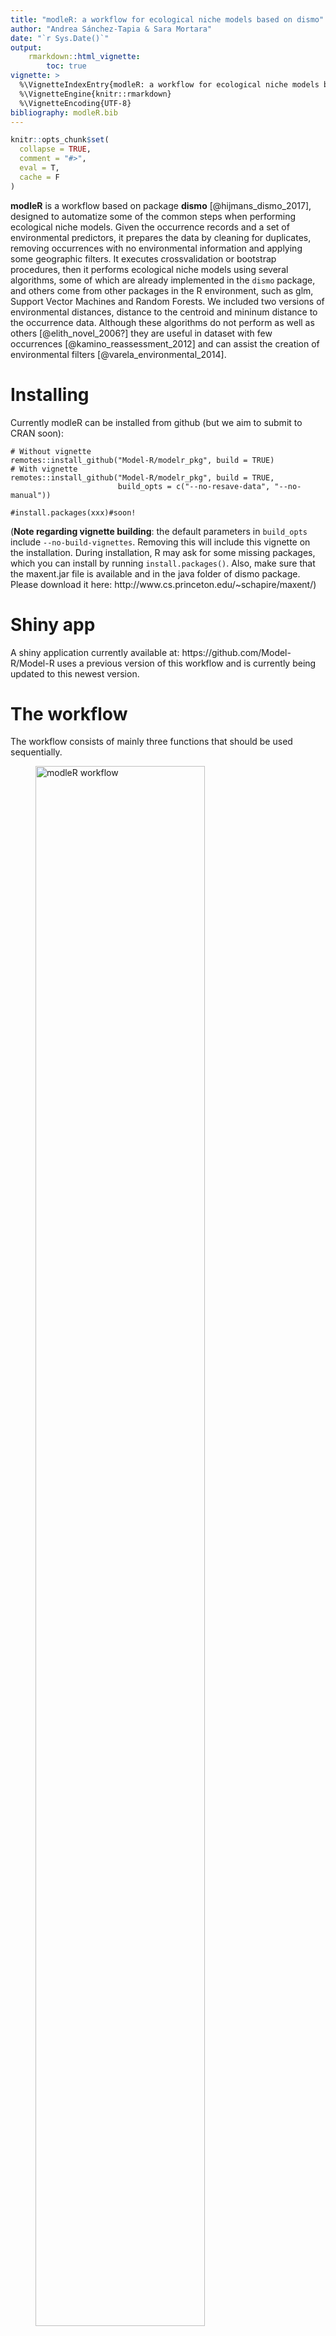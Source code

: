 ```yaml
---
title: "modleR: a workflow for ecological niche models based on dismo"
author: "Andrea Sánchez-Tapia & Sara Mortara"
date: "`r Sys.Date()`"
output: 
    rmarkdown::html_vignette:
        toc: true
vignette: >
  %\VignetteIndexEntry{modleR: a workflow for ecological niche models based on dismo}
  %\VignetteEngine{knitr::rmarkdown}
  %\VignetteEncoding{UTF-8}
bibliography: modleR.bib
---
```


```r
knitr::opts_chunk$set(
  collapse = TRUE,
  comment = "#>",
  eval = T,
  cache = F
)
```


__modleR__ is a workflow based on package __dismo__ [@hijmans_dismo_2017], designed to automatize some of the common steps when performing ecological niche models. Given the occurrence records and a set of environmental predictors, it prepares the data by cleaning for duplicates, removing occurrences with no environmental information and applying some geographic <!--and environmental--> filters. It executes crossvalidation or bootstrap <!-- or jacknife -->procedures<!-- depending on the number of occurrence points -->, then it performs ecological niche models using several algorithms, some of which are already implemented in the `dismo` package, and others come from other packages in the R environment, such as glm, Support Vector Machines and Random Forests. We included two versions of environmental distances, distance to the centroid and mininum distance to the occurrence data. Although these algorithms do not perform as well as others [@elith_novel_2006?] they are useful in dataset with few occurrences [@kamino_reassessment_2012] and can assist the creation of environmental filters [@varela_environmental_2014].


# Installing 

Currently modleR can be installed from github (but we aim to submit to CRAN soon):

```
# Without vignette
remotes::install_github("Model-R/modelr_pkg", build = TRUE)
# With vignette
remotes::install_github("Model-R/modelr_pkg", build = TRUE,
                        build_opts = c("--no-resave-data", "--no-manual"))

#install.packages(xxx)#soon!
```

(__Note regarding vignette building__: the default parameters in `build_opts` 
include `--no-build-vignettes`. Removing this will include this vignette on the
installation. During installation, R may ask for some missing packages, which you can install by running `install.packages()`. Also, make sure that the maxent.jar file is available and in the java folder of dismo package. Please download it here: http://www.cs.princeton.edu/~schapire/maxent/)

# Shiny app

A shiny application currently available at: https://github.com/Model-R/Model-R 
uses a previous version of this workflow and is currently being updated to this newest version. 

# The workflow

The workflow consists of mainly three functions that should be used sequentially.

![__`modleR` workflow__](workflow.png){ width=80% }

1. Setup: `setup_sdmdata()` prepares and cleans the data, samples the pseudoabsences, and organizes the experimental design (bootstrap, crossvalidation or repeated crossvalidation). It creates a metadata file with details for the current round and a sdmdata file with the data used for modeling;  
2. Model fitting and projecting: `do_any()` makes the ENM for one algorithm and partition; optionally, `do_many()` calls `do_any()` to fit multiple algorithms.
3. Partition joining: `final_model()` selects or weighs (optionally) the partition models and joins them into a model per species per algorithm;  
4. Ensemble: `ensemble_model()` joins the different models per algorithm into an ensemble model (algorithmic consensus).  

 <!-- NOTE: `setup_sdmdata()` can be called apart or it can be called from within `do_any()` or `do_many()`. Likewise, `do_many()` is just a wrapper that will call several instances of `do_any()`. --> 

## Folder structure created by this package

__modleR__ writes the outputs in the hard disk, according to the following folder structure:   

    `models_dir/projection1/partitions`  
    `models_dir/projection1/final_models`  
    `models_dir/projection1/ensemble_models`  
    `models_dir/projection2/partitions`  
    `models_dir/projection2/final_models`  
    `models_dir/projection2/ensemble_models`  

+ We define a _partition_ as the individual modeling round that takes part of the data to train the algorithms and the rest of the data to test them. 
+ We define the _final models_ as joining together the partitions and obtaining __one model per species per algorithm__.
+ _Ensemble_ models join together the results obtained by different algorithms [@araujo_ensemble_2007].
+ When projecting models into the present, the projection folder is called `present`.
+ You can set `models_dir` wherever you want in the hard disk, but if you do not modify the default value, it will create the output under the working directory (its default value is `./models`, where the period points to the working directory)
+ The _names_ of the `final` and `ensemble` folders can be modified, but __the nested subfolder structure will remain the same__. If you change `final_models` default value (`"final_model"`) you will need to include the new value when calling `ensemble_model()` (`final_dir = "[new name]"`), to indicate the function where to look for models. This partial flexibility allows for experimenting with final model and ensemble construction (by runnning final or ensemble twice in different output folders, for example). 


##  Cleaning and setting up the data: `setup_sdmdata()`

The first step of the workflow is to setup the data, that is, to partition it 
according to each project needs, to sample background pseudoabsences and to 
apply some data cleaning procedures, as well as some filters. This is done by 
function `setup_sdmdata()`


__modleR__ comes with example data, a data frame called `coordenadas`, with 
occurrence data for four species, and predictor variables called 
`example_vars`


```r
library(modleR)
library(rJava) 
library(raster)
head(coordenadas)
species <- sort(unique(coordenadas$sp))
species
```



```r
raster::plot(!is.na(example_vars[[1]]), legend = F)
points(sp::SpatialPoints(coordenadas[,c(2,3)]),
       bg = as.numeric(unclass(coordenadas$sp)), pch = 21)
```

We will filter the `coordenadas` file to select only the data for the first species: 

```r
library(dplyr)
species[1]
occs <- filter(coordenadas, sp == species[1]) %>% dplyr::select(lon, lat)
head(occs)
```



`setupsdmdata()` has a large number of parameters: 

```r
args(setup_sdmdata)
```

+ `species_name` is the name of the species to model
+ `occurrences` is the dataframe with occurrences, lat and lon are the names of the columns for latitude and longitude, respectively. If they are already named `lat` and `lon` they need not be specified.
+ `predictors`: is the rasterStack of the environmental variables

There are a couple options for data cleaning: 

+ `clean_dupl` will delete exact duplicates in the occurrence data
+ `clean_nas` will delete any occurrence with no environmental data in the predictor set.


The function also sets up different experimental designs:

+ `partition_type` can be either bootstrap or k-fold crossvalidation
+ `boot_n` and `cv_n` perform repeated bootstraps and repeated k-fold crossvalidation, respectively
+ `boot_proportion` sets the proportion of data to be sampled as training set (defaults to 0.8)
+ `cv_partitions` sets the number of partitions in the k-fold crossvalidations (defaults to 3)
+ but overwrites part when n < 10, setting part to the number of occurrence records (a jacknife partition).  

Pseudoabsence sampling has also some options:

+ `real_absences` can be used to specify a set of user-defined absences, with species name, lat and lon columns.
+ `geo_filt` will eliminate records that are at less than `geo_filt_dist` between them, in order to control for spatial autocorrelation
+ `buffer_type`: can build a distance buffer around the occurrence points, by taking either the maximal, median or mean distance between points. Pseudoabsence points will be sampled (using `dismo::randomPoints()`) _within_ this buffer, in order to control for the area accessible to the species (M in the BAM diagram).

+ `seed`: for reproducilibity purposes 



```r
test_folder <- "~/modleR_test"
sdmdata_1sp <- setup_sdmdata(species_name = species[1],
                             occurrences = occs,
                             predictors = example_vars,
                             models_dir = test_folder,
                             partition_type = "crossvalidation",
                             cv_partitions = 5,
                             cv_n = 1,
                             seed = 512,
                             buffer_type = "mean",
                             plot_sdmdata = T,
                             n_back = 500,
                             clean_dupl = F,
                             clean_uni = F,
                             clean_nas = F,
                             geo_filt = F, 
                             geo_filt_dist = 10,
                             select_variables = T, 
                             percent = 0.5,
                             cutoff = 0.7
                             )
```

+ The function will return a `sdmdata` data frame, with the groups for training and test in bootstrap or crossvalidation, a `pa` vector that marks presences and absences, and the environmental dataset. This same dataframe will be written in the hard disk, as `sdmdata.txt`
+ It will also write a `metadata.txt` with the parameters of the latest modeling round. If there has been a cleaning step, it will show different values in the "original.n" and "final.n" columns.
+ __NOTE:__ `setup_sdmdata` will check if there's a prior folder structure and `sdmdata.txt` and `metadata.txt` files, in order to avoid repeating the data partitioning. 
    + If a call to the function encounters previously written metadata, it will check if the current round has the same parameters and skip the data partitioning. A message will be displayed:  
    `#> metadata file found, checking metadata`  
    `#> same metadata, no need to run data partition`  
    + If a previous metadata file is found but it has different metadata (i.e. there is an inconsistency between the existing metadata and the current parameters), it will run the function with the current parameters. 

## Fitting a model per partition: `do_any()` and `do_many()`

Functions `do_any` and `do_many()` create a *model per partition, per algorithm*.
The difference between these functions that `do_any()` performs modeling for one
individual algorithm at a time, that can be chosen by using parameter `algo`, 
while `do_many()` can select multiple algorithms, with TRUE or FALSE statements (just as BIOMOD2 functions do).

The available algorithms are:

+ `"bioclim"`, `"maxent"`, `"mahal"`, `"domain"`, as implemented in __dismo__ package [@hijmans_dismo_2017], 
+ Support Vector Machines (SVM), as implemented by packages __kernlab__ [`svmk` @karatzoglou_kernlab_2004] and __e1071__ [`svme` @meyer_e1071_2017],
+ GLM from base R, here implemented with a stepwise selection approach
+ Random Forests (from package __randomForest__ @liaw_classification_2002) 
+ Two euclidean algorithms are also implemented, a minimum distance algorithm (`"minimum"`), and a distance to the environmental centroid (`"centroid"`). 
+ Boosted regression trees (BRT) as implemented by `gbm.step()` function in __dismo__ package [@hastie_elements_2001; @elith_working_2009].

Details for the implementation of each model can be accessed in the documentation of the function.
<!--Ö escrever os detalhes das implementações --> 

Here you can see the differences between the parameters of both functions. `do_many()` calls several instances of `do_any()` In practice you may only want to call `do_many()`
but for parallelization by algorithm it may be better to call `do_any()` individually.

```r
args(do_any)
args(do_many)
```

Calling `do_many()` and setting `bioclim = TRUE` is therefore equivalent to call `do_any()` and set `algo = "bioclim"`.

```r
do_any(species_name = species[1],
       sdmdata = sdmdata_1sp,
       occurrences = occs,
       algo = "maxent",
       seed = 512,
       predictors = example_vars,
       plot_sdmdata = T,
       models_dir = test_folder,
       write_png = T,
       write_bin_cut = F,
       equalize = T)
```


The following lines call for bioclim, GLM, maxent, random forests and smv.k (from package __kernlab__)

```r
do_many(species_name = species[1],
       sdmdata = sdmdata_1sp,
       occurrences = occs,
       predictors = example_vars,
       plot_sdmdata = T,
       models_dir = test_folder,
       write_png = T,
       write_bin_cut = F,
       bioclim = T,
       domain = T, 
       glm = T,
       svmk = T,
       svme = T, 
       maxent = T,
       maxnet = T,
       rf = T,
       mahal = F, 
       brt = T, 
       equalize = T)
```

<!--Both functions admit the parameters from `setupsdmdata()` and run it - this is no longer true-->. In addition: 

+ `mask`: will crop and mask the partition models into a ShapeFile
+ `write_png` will create a png file of the output 

You can explore the list of files created at this phase, for example:

```r
partitions.folder <-
     list.files(test_folder, recursive = T,
                pattern = "partitions",
                include.dirs = T, full.names = T)
partitions.folder
```

A call to: 

```
list.files(partitions.folder, recursive = T)
```

should return something like this:

```
[1] "bioclim_bin_Eugenia florida DC._1_1.png"     
[2] "bioclim_bin_Eugenia florida DC._1_1.tif"     
[3] "bioclim_bin_Eugenia florida DC._1_2.png"     
[4] "bioclim_bin_Eugenia florida DC._1_2.tif"     
 ...
[11] "bioclim_cont_Eugenia florida DC._1_1.png"    
[12] "bioclim_cont_Eugenia florida DC._1_1.tif"    
[13] "bioclim_cont_Eugenia florida DC._1_2.png"    
[14] "bioclim_cont_Eugenia florida DC._1_2.tif"  
... 
[31] "evaluate_Eugenia florida DC._1_1_bioclim.txt"
[32] "evaluate_Eugenia florida DC._1_1_glm.txt"    
[33] "evaluate_Eugenia florida DC._1_1_maxent.txt" 
...
[116] "metadata.txt"     
...
[145] "rf_cut_Eugenia florida DC._1_5.png"          
[146] "rf_cut_Eugenia florida DC._1_5.tif"          
[147] "sdmdata_Eugenia florida DC..png"             
[148] "sdmdata.txt"       
```

At the end of a modeling round, the partition folder containts: 

+ A `.tif` file for each partition, continuous, binary and cut by the threshold that maximizes its TSS. Its name will indicate the algorithm, the type of model (cont, bin or cut), the name of the species, the run and partition.
+ Figures in `.png` to explore the results readily, without reloading them into R or opening them in a SIG program. The creation of these figures can be controlled with the `write_png` parameter. 
+ A `.txt` table with the evaluation data for each partition: `evaluate_[Species name ]_[partition number]_[algorithm].txt`. These files will be read by the `final_model()` function, to generate the final model per species.
+ A file called `sdmdata.txt` with the data used for each partition
+ A file called `metadata.txt` with the metadata of the current modeling round.
+ An optional `.png` image of the data (controlled by parameter `plot_sdmdata = T`)


## Joining partitions: `final_model()`

There are many ways to create a final model per algorithm per species. `final_model()` follows the following logic:

![__`final_model()` options__](final_model_english.png){ width=100% }

+ It can select the best partitions if the parameter `select.partitions = TRUE`, selecting only those who obtained a TSS value above `TSS.value` (TSS varies between -1 and 1, defaults to 0.7). If `select.partitions` is set to FALSE, no selection will be performed and it will use all the partitions. 
+ The selected partitions can be the raw, uncut models, the binary or the cut (zero below the threshold and continuous above it) and form a `raster::rasterStack()` object. 
+ Their means can be calculated (`raw_mean`, `bin_mean` or `cut_mean`, second line in Figure 2)
+ From `raw_mean`, a binary model can be obtained by cutting it by the mean threshold that maximizes the selected performance metric for each partition (`bin_mean_th`). A "cut" model can also be obtained (`cut_mean_th`).
+ From `bin_mean`, a consensus model (i.e. how many of the retained models predict an area) can be built (`bin_consensus`). The parameter `consensus_level` allows to set this level of consensus (defaults to 0.5: majority consensus approach).
+ NOTE: The final models can be done using a subset of the algorithms avaliable on the hard disk, using the parameter `algorithms`. If left unspecified, all algorithms listed in the `evaluate` files will be used.


```r
args(final_model)
```


```r
final_model(species_name = species[1],
            algorithms = NULL, #if null it will take all the in-disk algorithms 
            models_dir = test_folder,
            select_partitions = TRUE,
            select_par = "TSS",
            select_par_val = 0,
            which_models = c("raw_mean", "bin_consensus"),
            consensus_level = 0.5,
            uncertainty = T,
            overwrite = T)
```

`final_model()` creates a .tif file for each final.model (one per algorithm) under the specified folder (default: `final_models`)
 
We can explore these models from the files:

```r
final.folder <- list.files(test_folder,
                           recursive = T,
                           pattern = "final_models",
                           include.dirs = T,
                           full.names = T)
final.folder
final_mods <- list.files(final.folder, full.names = T, pattern = "raw_mean.+tif$", recursive = T)
final_mods
```

```r
library(raster)
final_models <- stack(final_mods)
library(stringr)
names(final_models) <- str_split(names(final_models), "_", simplify = T) %>%
    data.frame() %>% dplyr::select(7) %>% dplyr::pull()
plot(final_models)
```

## ensemble_model()

The third step of the workflow is joining the models for each algorithm into a final ensemble model. `ensemble_model()` calculates the mean, standard deviation, minimum and maximum values of the final models and saves them under the folder specified by `ensemble_dir`. It can also create these models by a consensus rule (what proportion of final models predict a presence in each pixel, 0.5 is a majority rule, 0.3 would be 30% of the models).

`ensemble_model()` uses the same `which.model` parameter of the `final_model()` function to specify which final model (Figure 2) should be assembled together (the default is a mean of the raw continuous models: `which.models = c("raw_mean")`).

```r
args(ensemble_model)
ens <- ensemble_model(species[1],
               occurrences = occs,
               which_models = "raw_mean",
               models_dir = test_folder)
```

At any point we can explore the outputs in the folders: 

```r
ensemble_files <-  list.files(paste0(test_folder,"/", species[1],"/present/ensemble"),
                              recursive = T,
                              pattern = "raw_mean.+tif$",
                              full.names = T)

ensemble_files
ens_mod <- raster::stack(ensemble_files)
names(ens_mod) <- c("mean", "median", "range", "st.dev")
raster::plot(ens_mod)
```


# Workflows with multiple species

Our `coordenadas` dataset has data for four species. 
An option to do the several models is to use a `for` loop

```r
args(do_many)
args(setup_sdmdata)
especies <- unique(coordenadas$sp)

for (i in 1:length(especies)) {
    especie <- especies[i]
    occs <- coordenadas[coordenadas$sp == especie, c("lon", "lat")]
    setup_sdmdata(
        species_name = especie,
        models_dir = "~/modleR_test/forlooptest",
        occurrences = occs,
        predictors = example_vars,
        buffer_type = "distance",
        dist_buf = 4,
        write_buffer = T,
        clean_dupl = T,
        clean_nas = T,
        clean_uni = T,
        plot_sdmdata = T,
        n_back = 1000,
        partition_type = "bootstrap",
        boot_n = 5,
        boot_proportion = 0.7
        )
}
# recovers the list of sdmdata
sdmdata_files <- list.files("~/modleR_test/forlooptest", recursive = T, pattern = "sdmdata.txt", full.names = T)
sdm_list <- purrr::map(.x = sdmdata_files, ~read.table(.))
for (i in 1:length(especies)) {
    especie <- especies[i]
    occs <- coordenadas[coordenadas$sp == especie, c("lon", "lat")]
    sdmdata <- sdm_list[[i]]
    do_many(species_name = especie,
            sdmdata = sdmdata,
            predictors = example_vars,
            models_dir = "~/modleR_test/forlooptest",
            write_png = T,
            bioclim = T,
            maxent = T,
            maxnet = F,
            rf = T,
            svmk = T,
            svme = T,
            brt = T,
            glm = T,
            domain = F,
            mahal = F,
            equalize = T,
            plot_sdmdata = T,
            write_bin_cut = T)
}
for (i in 1:length(especies)) {
    especie <- especies[i]
    occs <- coordenadas[coordenadas$sp == especie, c("lon", "lat")]
    final_model(species_name = especie,
                select_partitions = TRUE,
                select_par = "TSS",
                select_par_val = 0.5,
                consensus_level = 0.5,
                models_dir = "~/modleR_test/forlooptest",
                which_models = c("raw_mean", "bin_consensus"),
                uncertainty = T, 
                overwrite = T)
}
for (i in 1:length(especies)) {
    especie <- especies[i]
    occs <- coordenadas[coordenadas$sp == especie, c("lon", "lat")]
    ensemble_model(species_name = especie,
                   occurrences = occs,
                   which_models = "bin_consensus",
                   write_png = T,
                   models_dir = "~/modleR_test/forlooptest")
    }
```

Another option is to use the `purrr` package [@henry_purrr_2017]:

```r
library(purrr)
sdmdata_list <- coordenadas %>% split(.$sp) %>%
    purrr::map(~ setup_sdmdata(species_name = unique(.$sp),
                               occurrences = .[, c("lon", "lat")],
                               partition_type = "bootstrap",
                               boot_n = 5,
                               boot_proportion = 0.7,
                               clean_nas = T,
                               clean_dupl = T,
                               clean_uni = T,
                               buffer_type = "distance",
                               dist_buf = 4,
                               predictors = example_vars,
                               models_dir = "~/modleR_test/temp_purrr",
                               n_back = 1000,
                               write_png = T))
coordenadas %>% split(.$sp) %>%
    purrr::map2(.x = .,
                .y = sdmdata_list,
                ~ do_many(species_name = unique(.x$sp),
                          sdmdata = .y,
                          occurrences = .x[, c("lon", "lat")],
                          predictors = example_vars,
                          models_dir = "~/modleR_test/temp_purrr",
                          bioclim = T,
                          maxent = T,
                          rf = T,
                          svme = T,
                          svmk = T,
                          domain = F,
                          glm = T,
                          mahal = F,
                          brt = T,
                          equalize = T))
```

```r
coordenadas %>%
    split(.$sp) %>%
    purrr::map(~ final_model(species_name = unique(.$sp),
                             select_partitions = TRUE,
                             select_par = "TSS", 
                             select_par_val = 0.5,
                             consensus_level = 0.5,
                             models_dir = "~/modleR_test/temp_purrr",
                             which_models = "raw_mean"))
```

```r
coordenadas %>% 
    split(.$sp) %>%
    purrr::map(~ ensemble_model(species_name = unique(.$sp),
                                occurrences = .[, c("lon", "lat")],
                                which_models = "raw_mean",
                                write_png = T,
                                models_dir = "~/modleR_test/temp_purrr"
                                ))

```

## Parallel computing

```r

library(parallel)


```



# References
